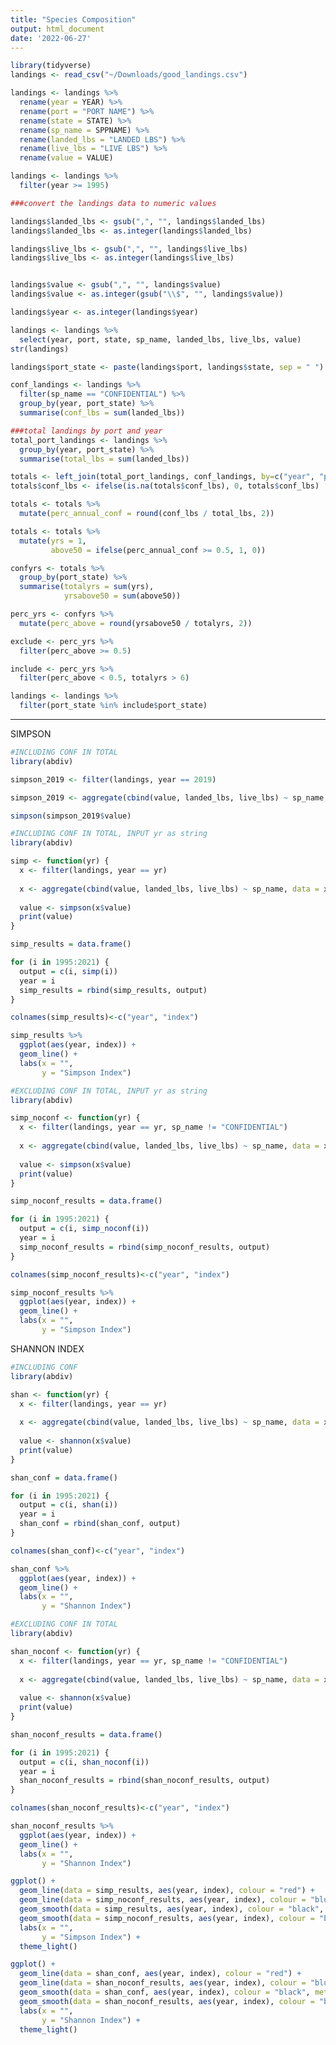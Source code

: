 ```yaml
---
title: "Species Composition"
output: html_document
date: '2022-06-27'
---
```


```r
library(tidyverse)
landings <- read_csv("~/Downloads/good_landings.csv")
```

```r
landings <- landings %>%
  rename(year = YEAR) %>%
  rename(port = "PORT NAME") %>%
  rename(state = STATE) %>%
  rename(sp_name = SPPNAME) %>%
  rename(landed_lbs = "LANDED LBS") %>%
  rename(live_lbs = "LIVE LBS") %>%
  rename(value = VALUE)
```

```r
landings <- landings %>%
  filter(year >= 1995)
```

```r
###convert the landings data to numeric values

landings$landed_lbs <- gsub(",", "", landings$landed_lbs)
landings$landed_lbs <- as.integer(landings$landed_lbs)

landings$live_lbs <- gsub(",", "", landings$live_lbs)
landings$live_lbs <- as.integer(landings$live_lbs)


landings$value <- gsub(",", "", landings$value)
landings$value <- as.integer(gsub("\\$", "", landings$value))

landings$year <- as.integer(landings$year)

landings <- landings %>%
  select(year, port, state, sp_name, landed_lbs, live_lbs, value)
str(landings)
```

```r
landings$port_state <- paste(landings$port, landings$state, sep = " ")
```  

```r
conf_landings <- landings %>%
  filter(sp_name == "CONFIDENTIAL") %>%
  group_by(year, port_state) %>%
  summarise(conf_lbs = sum(landed_lbs)) 
```  

```r
###total landings by port and year
total_port_landings <- landings %>%
  group_by(year, port_state) %>%
  summarise(total_lbs = sum(landed_lbs))
```

```r
totals <- left_join(total_port_landings, conf_landings, by=c("year", "port_state")) 
totals$conf_lbs <- ifelse(is.na(totals$conf_lbs), 0, totals$conf_lbs)
```

```r
totals <- totals %>%
  mutate(perc_annual_conf = round(conf_lbs / total_lbs, 2))
```

```r
totals <- totals %>%
  mutate(yrs = 1,
         above50 = ifelse(perc_annual_conf >= 0.5, 1, 0)) 
```

```r
confyrs <- totals %>%
  group_by(port_state) %>%
  summarise(totalyrs = sum(yrs),
            yrsabove50 = sum(above50))
```

```r
perc_yrs <- confyrs %>%
  mutate(perc_above = round(yrsabove50 / totalyrs, 2))
```

```r
exclude <- perc_yrs %>%
  filter(perc_above >= 0.5)
```

```r
include <- perc_yrs %>%
  filter(perc_above < 0.5, totalyrs > 6)
```

```r
landings <- landings %>%
  filter(port_state %in% include$port_state)

```



-------------------------------------------------------------------------


SIMPSON


```r
#INCLUDING CONF IN TOTAL
library(abdiv)

simpson_2019 <- filter(landings, year == 2019) 

simpson_2019 <- aggregate(cbind(value, landed_lbs, live_lbs) ~ sp_name, data = simpson_2019, FUN = sum) 

simpson(simpson_2019$value)
```

```r
#INCLUDING CONF IN TOTAL, INPUT yr as string
library(abdiv)

simp <- function(yr) {
  x <- filter(landings, year == yr)
  
  x <- aggregate(cbind(value, landed_lbs, live_lbs) ~ sp_name, data = x, FUN = sum) 
  
  value <- simpson(x$value)
  print(value)
}

simp_results = data.frame()

for (i in 1995:2021) {
  output = c(i, simp(i))
  year = i
  simp_results = rbind(simp_results, output)
}

colnames(simp_results)<-c("year", "index")

simp_results %>%
  ggplot(aes(year, index)) +
  geom_line() +
  labs(x = "",
       y = "Simpson Index")
```


```r
#EXCLUDING CONF IN TOTAL, INPUT yr as string
library(abdiv)

simp_noconf <- function(yr) {
  x <- filter(landings, year == yr, sp_name != "CONFIDENTIAL")
  
  x <- aggregate(cbind(value, landed_lbs, live_lbs) ~ sp_name, data = x, FUN = sum) 
  
  value <- simpson(x$value)
  print(value)
}

simp_noconf_results = data.frame()

for (i in 1995:2021) {
  output = c(i, simp_noconf(i))
  year = i
  simp_noconf_results = rbind(simp_noconf_results, output)
}

colnames(simp_noconf_results)<-c("year", "index")

simp_noconf_results %>%
  ggplot(aes(year, index)) +
  geom_line() +
  labs(x = "",
       y = "Simpson Index")
```

SHANNON INDEX

```r
#INCLUDING CONF
library(abdiv)

shan <- function(yr) {
  x <- filter(landings, year == yr)
  
  x <- aggregate(cbind(value, landed_lbs, live_lbs) ~ sp_name, data = x, FUN = sum) 
  
  value <- shannon(x$value)
  print(value)
}

shan_conf = data.frame()

for (i in 1995:2021) {
  output = c(i, shan(i))
  year = i
  shan_conf = rbind(shan_conf, output)
}

colnames(shan_conf)<-c("year", "index")

shan_conf %>%
  ggplot(aes(year, index)) +
  geom_line() +
  labs(x = "",
       y = "Shannon Index")
```

```r
#EXCLUDING CONF IN TOTAL
library(abdiv)

shan_noconf <- function(yr) {
  x <- filter(landings, year == yr, sp_name != "CONFIDENTIAL")
  
  x <- aggregate(cbind(value, landed_lbs, live_lbs) ~ sp_name, data = x, FUN = sum) 
  
  value <- shannon(x$value)
  print(value)
}

shan_noconf_results = data.frame()

for (i in 1995:2021) {
  output = c(i, shan_noconf(i))
  year = i
  shan_noconf_results = rbind(shan_noconf_results, output)
}

colnames(shan_noconf_results)<-c("year", "index")

shan_noconf_results %>%
  ggplot(aes(year, index)) +
  geom_line() +
  labs(x = "",
       y = "Shannon Index")
```

```r
ggplot() +
  geom_line(data = simp_results, aes(year, index), colour = "red") +
  geom_line(data = simp_noconf_results, aes(year, index), colour = "blue") +
  geom_smooth(data = simp_results, aes(year, index), colour = "black", method = "lm", se = FALSE) +
  geom_smooth(data = simp_noconf_results, aes(year, index), colour = "black",linetype = "dashed", method = "lm", se = FALSE) +
  labs(x = "",
       y = "Simpson Index") +
  theme_light()  
```

```r
ggplot() +
  geom_line(data = shan_conf, aes(year, index), colour = "red") +
  geom_line(data = shan_noconf_results, aes(year, index), colour = "blue") +
  geom_smooth(data = shan_conf, aes(year, index), colour = "black", method = "lm", se = FALSE) +
  geom_smooth(data = shan_noconf_results, aes(year, index), colour = "black", linetype = "dashed", method = "lm", se = FALSE) +
  labs(x = "",
       y = "Shannon Index") +
  theme_light()  
```

